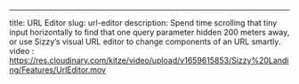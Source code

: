 ---
title: URL Editor
slug: url-editor
description: Spend time scrolling that tiny input horizontally to find that one query parameter hidden 200 meters away, or use Sizzy’s visual URL editor to change components of an URL smartly.
video : https://res.cloudinary.com/kitze/video/upload/v1659615853/Sizzy%20Landing/Features/UrlEditor.mov
